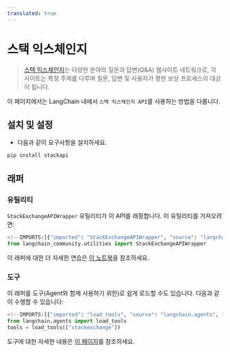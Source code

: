```yaml
---
translated: true
---
```


# 스택 익스체인지

>[스택 익스체인지](https://en.wikipedia.org/wiki/Stack_Exchange)는 다양한 분야의 질문과 답변(Q&A) 웹사이트 네트워크로, 각 사이트는 특정 주제를 다루며 질문, 답변 및 사용자가 평판 보상 프로세스의 대상이 됩니다.

이 페이지에서는 LangChain 내에서 `스택 익스체인지 API`를 사용하는 방법을 다룹니다.

## 설치 및 설정

- 다음과 같이 요구사항을 설치하세요.

```bash
pip install stackapi
```

## 래퍼

### 유틸리티

`StackExchangeAPIWrapper` 유틸리티가 이 API를 래핑합니다. 이 유틸리티를 가져오려면:

```python
<!--IMPORTS:[{"imported": "StackExchangeAPIWrapper", "source": "langchain_community.utilities", "docs": "https://api.python.langchain.com/en/latest/utilities/langchain_community.utilities.stackexchange.StackExchangeAPIWrapper.html", "title": "Stack Exchange"}]-->
from langchain_community.utilities import StackExchangeAPIWrapper
```

이 래퍼에 대한 더 자세한 연습은 [이 노트북](/docs/integrations/tools/stackexchange)을 참조하세요.

### 도구

이 래퍼를 도구(Agent와 함께 사용하기 위한)로 쉽게 로드할 수도 있습니다.
다음과 같이 수행할 수 있습니다:

```python
<!--IMPORTS:[{"imported": "load_tools", "source": "langchain.agents", "docs": "https://api.python.langchain.com/en/latest/agent_toolkits/langchain_community.agent_toolkits.load_tools.load_tools.html", "title": "Stack Exchange"}]-->
from langchain.agents import load_tools
tools = load_tools(["stackexchange"])
```

도구에 대한 자세한 내용은 [이 페이지](/docs/modules/tools/)를 참조하세요.
